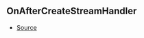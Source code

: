 ## OnAfterCreateStreamHandler



- [Source](https://github.com/Androz2091/discord-player/blob/28ec2ed/packages/discord-player/src/Structures/GuildQueue.ts#L57)